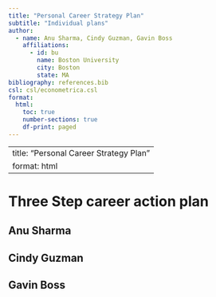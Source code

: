 ```yaml
---
title: "Personal Career Strategy Plan"
subtitle: "Individual plans"
author:
  - name: Anu Sharma, Cindy Guzman, Gavin Boss
    affiliations:
      - id: bu
        name: Boston University
        city: Boston
        state: MA
bibliography: references.bib
csl: csl/econometrica.csl
format: 
  html:
    toc: true
    number-sections: true
    df-print: paged
---
```

---
title: "Personal Career Strategy Plan"
format: html
---

# Three Step career action plan

##  Anu Sharma

## Cindy Guzman

## Gavin Boss
